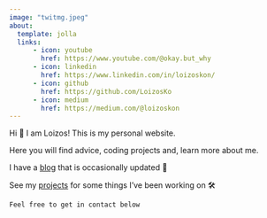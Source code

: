 ```yaml
---
image: "twitmg.jpeg"
about:
  template: jolla
  links:
      - icon: youtube
        href: https://www.youtube.com/@okay.but_why
      - icon: linkedin
        href: https://www.linkedin.com/in/loizoskon/
      - icon: github
        href: https://github.com/LoizosKo
      - icon: medium
        href: https://medium.com/@loizoskon
---
```


Hi 👋 I am Loizos! This is my personal website.

Here you will find advice, coding projects and, learn more about me.

I have a [blog](https://www.loizos.xyz/blog.html) that is occasionally updated 📝

See my [projects](https://www.loizos.xyz/software/) for some things I've been working on 🛠

`Feel free to get in contact below`

<!-- Calendly badge widget begin -->

<link href="https://assets.calendly.com/assets/external/widget.css" rel="stylesheet">

```{=html}
<script src="https://assets.calendly.com/assets/external/widget.js" type="text/javascript" async></script>
```
```{=html}
<script type="text/javascript">window.onload = function() { Calendly.initBadgeWidget({ url: 'https://calendly.com/loizos', text: 'Schedule time with me here!', color: '#0069ff', textColor: '#f7f7fd', branding: true }); }</script>
```
<!-- Calendly badge widget end -->

```{=html}
<script async src="https://pagead2.googlesyndication.com/pagead/js/adsbygoogle.js?client=ca-pub-8108736686590832"
 crossorigin="anonymous"></script>
```
